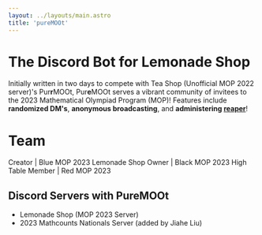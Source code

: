 ```yaml
---
layout: ../layouts/main.astro
title: 'pureMOOt'
---
```



# The Discord Bot for Lemonade Shop

Initially written in two days to compete with Tea Shop (Unofficial MOP 2022 server)'s
Pur**r**MOOt, Pur**e**MOOt serves a vibrant community of invitees to the 2023
Mathematical Olympiad Program (MOP)! Features
include **randomized DM's**, **anonymous broadcasting**, and **administering
[reaper](https://aops.com/reaper)**!

# Team

<div class="grid grid-cols-1 md:grid-cols-2">
<Team name="Juni Kim" username="jkmmm3" picture="https://avatar.artofproblemsolving.com/avatar_536071.png">
  Creator | Blue MOP 2023
</Team>
<Team name="Advaith Avadhanam" username="advaith7149" picture="https://avatar.artofproblemsolving.com/avatar_450822.png">
  Lemonade Shop Owner | Black MOP 2023
</Team>
<Team name="Emily Yu" username="poliarn" picture="https://cdn.discordapp.com/avatars/834972148866482227/9f3464b1c3e1185879d3d49f9060c4b7.png?size=1024">
  High Table Member | Red MOP 2023
</Team>
</div>

## Discord Servers with PureMOOt

- Lemonade Shop (MOP 2023 Server)
- 2023 Mathcounts Nationals Server (added by Jiahe Liu)
